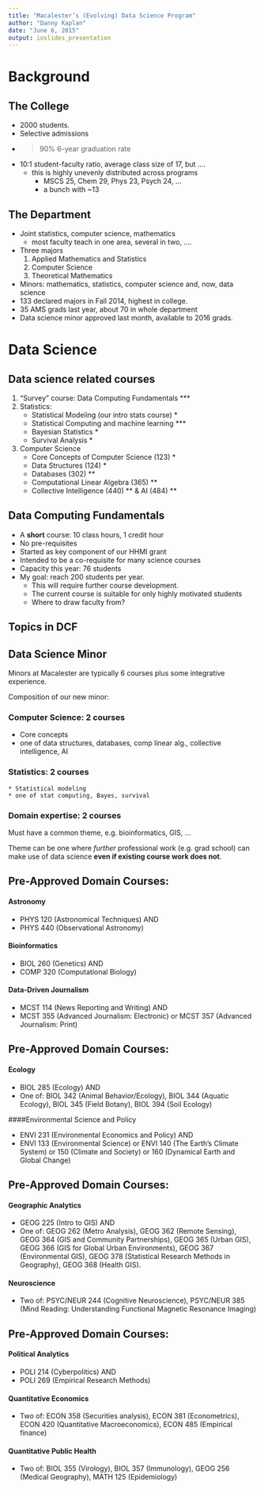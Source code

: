 ```yaml
---
title: "Macalester’s (Evolving) Data Science Program"
author: "Danny Kaplan"
date: "June 6, 2015"
output: ioslides_presentation
---
```


# Background

## The College

* 2000 students. 
* Selective admissions
* > 90% 6-year graduation rate
* 10:1 student-faculty ratio, average class size of 17, but ....
    * this is highly unevenly distributed across programs
        * MSCS 25, Chem 29, Phys 23, Psych 24, ...
        * a bunch with ~13
    
## The Department

* Joint statistics, computer science, mathematics
    * most faculty teach in one area, several in two, ....
* Three majors
    1. Applied Mathematics and Statistics
    2. Computer Science
    3. Theoretical Mathematics
* Minors: mathematics, statistics, computer science and, now, data science
* 133 declared majors in Fall 2014, highest in college.
* 35 AMS grads last year, about 70 in whole department
* Data science minor approved last month, available to 2016 grads.

# Data Science

## Data science related courses

1. "Survey" course: Data Computing Fundamentals ***
2. Statistics:
    * Statistical Modeling (our intro stats course) *
    * Statistical Computing and machine learning ***
    * Bayesian Statistics *
    * Survival Analysis *
3. Computer Science
    * Core Concepts of Computer Science (123) *
    * Data Structures (124) *
    * Databases (302) **
    * Computational Linear Algebra (365) ** 
    * Collective Intelligence (440) ** & AI (484) **

## Data Computing Fundamentals

* A **short** course: 10 class hours, 1 credit hour
* No pre-requisites
* Started as key component of our HHMI grant
* Intended to be a co-requisite for many science courses
* Capacity this year: 76 students 
* My goal: reach 200 students per year.
    * This will require further course development.
    * The current course is suitable for only highly motivated students
    * Where to draw faculty from? 
    
## Topics in DCF

## Data Science Minor

Minors at Macalester are typically 6 courses plus some integrative experience.

Composition of our new minor:

### Computer Science: 2 courses

* Core concepts
* one of data structures, databases, comp linear alg., collective intelligence, AI

### Statistics: 2 courses
    * Statistical modeling
    * one of stat computing, Bayes, survival 

### Domain expertise: 2 courses

Must have a common theme, e.g. bioinformatics, GIS, ...

Theme can be one where *further* professional work (e.g. grad school) can make use of data science **even if existing course work does not**.

## Pre-Approved Domain Courses:

#### Astronomy

* PHYS 120 (Astronomical Techniques) AND
* PHYS 440 (Observational Astronomy)

#### Bioinformatics

* BIOL 260 (Genetics) AND 
* COMP 320 (Computational Biology)

#### Data-Driven Journalism

* MCST 114 (News Reporting and Writing) AND
* MCST 355 (Advanced Journalism: Electronic) or MCST 357 (Advanced Journalism: Print)

## Pre-Approved Domain Courses:

#### Ecology

* BIOL 285 (Ecology) AND
* One of: BIOL 342 (Animal Behavior/Ecology), BIOL 344 (Aquatic Ecology), BIOL 345 (Field Botany), BIOL 394 (Soil Ecology)

####Environmental Science and Policy

* ENVI 231 (Environmental Economics and Policy) AND
* ENVI 133 (Environmental Science) or ENVI 140 (The Earth’s Climate System) or 150 (Climate and Society) or 160 (Dynamical Earth and Global Change) 

## Pre-Approved Domain Courses:

#### Geographic Analytics

* GEOG 225 (Intro to GIS) AND
* One of: GEOG 262 (Metro Analysis), GEOG 362 (Remote Sensing), GEOG 364 (GIS and Community Partnerships), GEOG 365 (Urban GIS), GEOG 366 (GIS for Global Urban Environments), GEOG 367 (Environmental GIS), GEOG 378 (Statistical Research Methods in Geography), GEOG 368 (Health GIS).

#### Neuroscience

* Two of: PSYC/NEUR 244 (Cognitive Neuroscience), PSYC/NEUR 385 (Mind Reading: Understanding Functional Magnetic Resonance Imaging)

## Pre-Approved Domain Courses:

#### Political Analytics

* POLI 214 (Cyberpolitics) AND
* POLI 269 (Empirical Research Methods)

#### Quantitative Economics

* Two of: ECON 358 (Securities analysis), ECON 381 (Econometrics), ECON 420 (Quantitative Macroeconomics), ECON 485 (Empirical finance)

#### Quantitative Public Health

* Two of: BIOL 355 (Virology), BIOL 357 (Immunology), GEOG 256 (Medical Geography), MATH 125 (Epidemiology)
